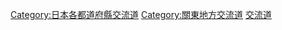 {{日本行政區劃分類導航|交流道}}
{{Commonscat|Interchanges in Kanagawa prefecture}}

{{DEFAULTSORT:Kanagawa}}
[[Category:日本各都道府縣交流道|Category:日本各都道府縣交流道]]
[[Category:關東地方交流道|Category:關東地方交流道]]
[[Category:神奈川縣道路|交流道]]
